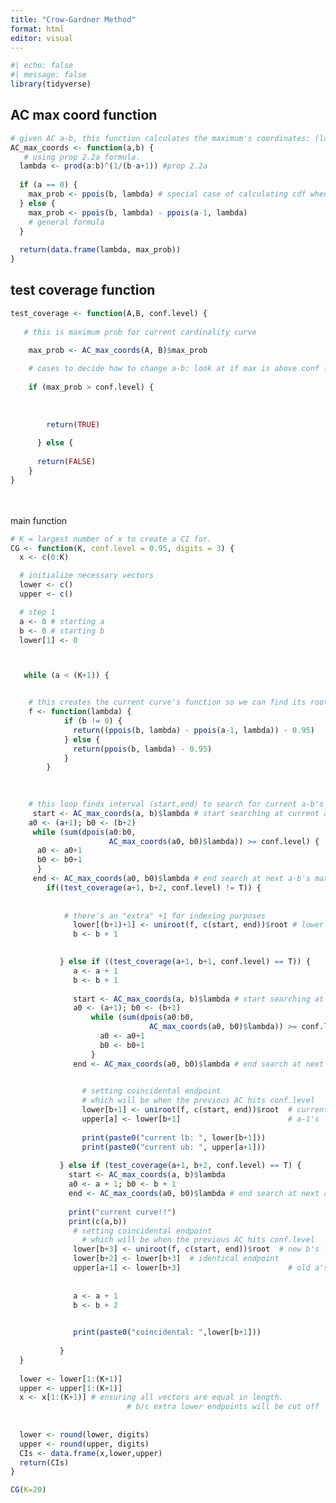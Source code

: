 ```yaml
---
title: "Crow-Gardner Method"
format: html
editor: visual
---
```


```r
#| echo: false
#| message: false
library(tidyverse)
```

## AC max coord function

```r
# given AC a-b, this function calculates the maximum's coordinates: (lambda, max-prob)
AC_max_coords <- function(a,b) {
   # using prop 2.2a formula. 
  lambda <- prod(a:b)^(1/(b-a+1)) #prop 2.2a
  
  if (a == 0) {
    max_prob <- ppois(b, lambda) # special case of calculating cdf when a is 0
  } else {
    max_prob <- ppois(b, lambda) - ppois(a-1, lambda)
    # general formula
  }
  
  return(data.frame(lambda, max_prob))
}


```

## 

## test coverage function

```r
test_coverage <- function(A,B, conf.level) {
  
   # this is maximum prob for current cardinality curve

    max_prob <- AC_max_coords(A, B)$max_prob
  
    # cases to decide how to change a-b: look at if max is above conf level
    
    if (max_prob > conf.level) {
      
      
      
        return(TRUE)
    
      } else {
      
      return(FALSE)
    }
}
```

\
\
main function

```r
# K = largest number of x to create a CI for.
CG <- function(K, conf.level = 0.95, digits = 3) {
  x <- c(0:K)

  # initialize necessary vectors
  lower <- c()
  upper <- c()

  # step 1  
  a <- 0 # starting a
  b <- 0 # starting b
  lower[1] <- 0



   while (a < (K+1)) {


    # this creates the current curve's function so we can find its root.    
    f <- function(lambda) { 
            if (b != 0) {
              return((ppois(b, lambda) - ppois(a-1, lambda)) - 0.95)
            } else {
              return(ppois(b, lambda) - 0.95)
            }
        }  

 
    
    # this loop finds interval (start,end) to search for current a-b's root
     start <- AC_max_coords(a, b)$lambda # start searching at current a-b's maximum lambda
    a0 <- (a+1); b0 <- (b+2)
     while (sum(dpois(a0:b0,
                      AC_max_coords(a0, b0)$lambda)) >= conf.level) {
      a0 <- a0+1 
      b0 <- b0+1
      } 
     end <- AC_max_coords(a0, b0)$lambda # end search at next a-b's maximum lambda
        if((test_coverage(a+1, b+2, conf.level) != T)) {
             
   
            # there's an "extra" +1 for indexing purposes
              lower[(b+1)+1] <- uniroot(f, c(start, end))$root # lower limit for (b+1), aka new b
              b <- b + 1
              

           } else if ((test_coverage(a+1, b+1, conf.level) == T)) {
              a <- a + 1
              b <- b + 1
              
              start <- AC_max_coords(a, b)$lambda # start searching at current a-b's maximum lambda
              a0 <- (a+1); b0 <- (b+1)
                  while (sum(dpois(a0:b0,
                               AC_max_coords(a0, b0)$lambda)) >= conf.level) {
                    a0 <- a0+1
                    b0 <- b0+1
                  }
              end <- AC_max_coords(a0, b0)$lambda # end search at next a-b's maximum lambda

                
                # setting coincidental endpoint
                # which will be when the previous AC hits conf.level
                lower[b+1] <- uniroot(f, c(start, end))$root  # current b's lower bound
                upper[a] <- lower[b+1]                        # a-1's lower bound
                
                print(paste0("current lb: ", lower[b+1]))
                print(paste0("current ub: ", upper[a+1]))
            
           } else if (test_coverage(a+1, b+2, conf.level) == T) {
             start <- AC_max_coords(a, b)$lambda
             a0 <- a + 1; b0 <- b + 1
             end <- AC_max_coords(a0, b0)$lambda # end search at next a-b's maximum lambda
             
             print("current curve!!")
             print(c(a,b))
              # setting coincidental endpoint
                # which will be when the previous AC hits conf.level
              lower[b+3] <- uniroot(f, c(start, end))$root  # new b's lower bound
              lower[b+2] <- lower[b+3]  # identical endpoint
              upper[a+1] <- lower[b+3]                        # old a's upper bound
              
              
              a <- a + 1
              b <- b + 2
              

              print(paste0("coincidental: ",lower[b+1]))
             
           } 
  }
  
  lower <- lower[1:(K+1)]
  upper <- upper[1:(K+1)]
  x <- x[1:(K+1)] # ensuring all vectors are equal in length. 
                          # b/c extra lower endpoints will be cut off
  
  
  lower <- round(lower, digits)
  upper <- round(upper, digits)
  CIs <- data.frame(x,lower,upper)
  return(CIs)
}
```

```r
CG(K=20)
```
